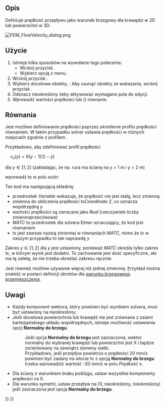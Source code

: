 <languages/>

{{Docnav
|[[FEM_ConstraintInitialPressure/pl|Warunek początkowy ciśnienia]]
|[[FEM_ConstraintPlaneRotation/pl|Wiązanie MPC typu płaszczyzna]]
|[[FEM_Workbench/pl|środowisko pracy MES]]
|IconL=FEM_ConstraintInitialPressure.svg
|IconR=FEM_ConstraintPlaneRotation.svg
|IconC=Workbench_FEM.svg
}}

<div class="mw-translate-fuzzy">
{{GuiCommandContainer|
{{GuiCommand/pl
|Name=FEM ConstraintFlowVelocity
|Name/pl=MES: Warunek brzegowy prędkości przepływu
|MenuLocation=Model → Warunki brzegowe dla płynu → Warunek brzegowy prędkości przepływu
|Workbenches=[[FEM_Workbench/pl|MES]]
|SeeAlso=[[FEM_ConstraintInitialFlowVelocity/pl|Warunek początkowy prędkości przepływu]]
}}
{{GuiCommandFemInfo/pl
|Solvers=Elmer
}}
}}
</div>

<span id="Description"></span>
==Opis==

Definiuje prędkość przepływu jako warunek brzegowy dla krawędzi w 2D lub powierzchni w 3D.

[[File:FEM_FlowVelocity_dialog.png]]
{{Caption|Panel zadań warunku brzegowego prędkości przepływu}}

<span id="Usage"></span>
==Użycie==

<div class="mw-translate-fuzzy">
# Istnieje kilka sposobów na wywołanie tego polecenia:
#* Wciśnij przycisk {{Button|[[Image:FEM_ConstraintFlowVelocity.svg|16px]] [[FEM_ConstraintFlowVelocity/pl|Warunek brzegowy prędkości przepływu]]}}.
#* Wybierz opcję {{MenuCommand|Model → Warunki brzegowe dla płynu → [[Image:FEM_ConstraintFlowVelocity.svg|16px]] Warunek brzegowy prędkości przepływu}} z menu.
# Wciśnij przycisk {{Button|Dodaj}}.
# Wybierz docelowe obiekty. {{Version/pl|1.1}}: Aby usunąć obiekty ze wskazania, wciśnij przycisk {{Button|Usuń}}.
# Odznacz ''nieokreślony'' żeby aktywować wymagane pola do edycji.
# Wprowadź wartości prędkości lub ({{Version|0.21}}) równanie.
</div>

<span id="Formulas"></span>
==Równania==

{{Version|0.21}}

Jest możliwe definiowanie prędkości poprzez określenie profilu prędkości równaniem. W takim przypadku solver ustawia prędkości w różnych miejscach zgodnie z profilem.

Przykładowo, aby zdefiniować profil prędkości

<math>\quad
v_{x} (y)=6\left(y-1\right)\left(2-y\right)
</math>

dla <math>y\in[1;2]</math> (zakładając, że np. rura ma ścianę na y = 1 m i y = 2 m)

wprowadź to w polu ''wzór'':</br>
{{incode| Variable Coordinate 2; Real MATC "6*(tx-1)*(2-tx)"}}

Ten kod ma następującą składnięː
* przedrostek ''Variable'' wskazuje, że prędkość nie jest stałą, lecz zmienną
* zmienna do obliczenia prędkości to''Coordinate 2'', co oznacza współrzędną y
* wartości prędkości są zwracane jako ''Real'' (rzeczywiste liczby zmiennoprzecinkowe)
* ''MATC'' to przedrostek dla solvera Elmer oznaczający, że kod jest równaniem
* ''tx'' jest zawsze nazwą zmiennej w równaniach ''MATC'', mimo że ''tx'' w naszym przypadku to tak naprawdę ''y''

Zakres <math>y\in[1;2]</math> dla ''y'' jest ustawiony, ponieważ ''MATC'' określa tylko zakres ''tx'', w którym wynik jest dodatni. To zachowanie jest dość specyficzne, ale ma tę zaletę, że nie trzeba określać zakresu ręcznie.

Jest również możliwe używanie więcej niż jednej zmiennej. P̪rzykład można znaleźć w postaci definicji obrotów dla [[FEM_ConstraintDisplacement#Rotations/pl|warunku brzegowego przemieszczenia]].

<span id="Notes"></span>
==Uwagi==

* Każdy komponent wektora, który powinien być wynikiem solvera, musi być ustawiony na ''nieokreślony''.
* Jeśli docelowa powierzchnia lub krawędź nie jest zrównana z osiami kartezjańskiego układu współrzędnych, istnieje możliwość ustawienia opcji '''Normalny do brzegu'''.
*: Jeśli opcja '''Normalny do brzegu''' jest zaznaczona, wektor normalny do wybranej krawędzi lub powierzchni jest X i będzie zorientowany na zewnątrz domeny siatki.
*: Przykładowo, jeśli przepływ powietrza o prędkości 20 mm/s powinien być zadany na wlocie to z opcją '''Normalny do brzegu''' trzeba wprowadzić wartość -20 mm/s w polu ''Prędkość x''.

* Dla ściany z warunkiem braku poślizgu, ustaw wszystkie komponenty prędkości na 0.
* Dla warunku symetrii, ustaw przepływ na (0, nieokreślony, nieokreślony) jeśli zaznaczona jest opcja '''Normalny do brzegu'''.


{{Docnav
|[[FEM_ConstraintInitialPressure/pl|Warunek początkowy ciśnienia]]
|[[FEM_ConstraintPlaneRotation/pl|Wiązanie MPC typu płaszczyzna]]
|[[FEM_Workbench/pl|środowisko pracy MES]]
|IconL=FEM_ConstraintInitialPressure.svg
|IconR=FEM_ConstraintPlaneRotation.svg
|IconC=Workbench_FEM.svg
}}

{{FEM Tools navi{{#translation:}}}}
{{Userdocnavi{{#translation:}}}}